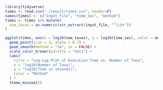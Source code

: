 ```r
library(tidyverse)
times <- read.csv("./result/times.csv", header=F)
names(times) <- c("input_file", "time_sec", "method")
times <- times %>% mutate(
  num_taxas = as.numeric(str_extract(input_file, "^\\d+"))
)

ggplot(times, aes(x = log10(num_taxas), y = log10(time_sec), color = method)) +
  geom_point(size = 3, alpha = 0.7) +
  geom_smooth(method = "lm", se = FALSE) +
  scale_color_brewer(palette = "Set1") +
  labs(
    title = "Log-Log Plot of Execution Time vs. Number of Taxa",
    x = "log10(Number of Taxa)",
    y = "log10(Time in seconds)",
    color = "Method"
  ) +
  theme_minimal()
```

